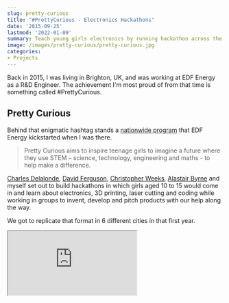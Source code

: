 ```yaml
---
slug: pretty-curious
title: "#PrettyCurious - Electronics Hackathons"
date: '2015-09-25'
lastmod: '2022-01-09'
summary: Teach young girls electronics by running hackathon across the UK.
image: /images/pretty-curious/pretty-curious.jpg
categories:
- Projects
---
```


Back in 2015, I was living in Brighton, UK, and was working at EDF Energy as a R&D Engineer. The achievement I'm most proud of from that time is something called #PrettyCurious.

## Pretty Curious

Behind that enigmatic hashtag stands a [nationwide program](https://www.edfenergy.com/prettycurious) that EDF Energy kickstarted when I was there.

> Pretty Curious aims to inspire teenage girls to imagine a future where they use STEM – science, technology, engineering and maths - to help make a difference.

[Charles Delalonde](https://www.linkedin.com/in/cdelalonde/), [David Ferguson](https://www.linkedin.com/in/davidfergusonuk/), [Christopher Weeks](https://mrcweeks.com/), [Alastair Byrne](https://www.linkedin.com/in/alastairbyrne/) and myself set out to build hackathons in which girls aged 10 to 15 would come in and learn about electronics, 3D printing, laser cutting and coding while working in groups to invent, develop and pitch products with our help along the way.

We got to replicate that format in 6 different cities in that first year.

<iframe src="https://www.google.com/maps/d/embed?mid=13-sG1idRDPhVgAVLREFB6iayZ6LRk-bn" className="w-full aspect-video"/>

I personally was in charge of developing the different electronics activities and then running the workshops as a facilitator.

## London

<YoutubeEmbed embedId="o3dPmcKPPW8"/>

## Glasgow

<YoutubeEmbed embedId="6tqRe32PU6Q"/>

Looking back at those videos always brings back so many good memories and I do hope we inspired a few vocations.
